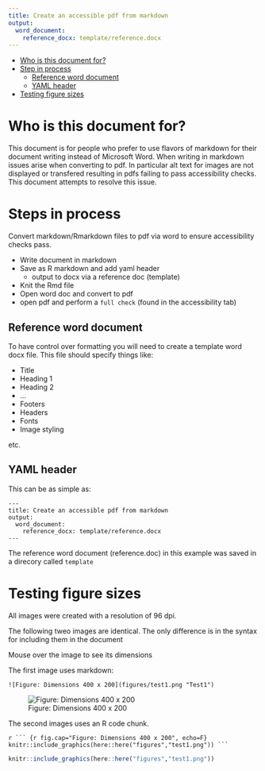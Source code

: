 ```yaml
---
title: Create an accessible pdf from markdown
output: 
  word_document: 
    reference_docx: template/reference.docx
---
```


- [Who is this document for?](#who-is-this-document-for)
- [Step in process](#steps-in-process)
  - [Reference word document](#reference-word-document)
  - [YAML header](#yaml-header)
- [Testing figure sizes](#testing-figure-sizes)


# Who is this document for?

This document is for people who prefer to use flavors of markdown for their document writing instead of Microsoft Word.
When writing in markdown issues arise when converting to pdf. In particular alt text for images are not displayed or transfered resulting in pdfs failing to pass accessibility checks. This document attempts to resolve this issue.

# Steps in process

Convert markdown/Rmarkdown files to pdf via word to ensure accessibility checks pass.

* Write document in markdown
* Save as R markdown and add yaml header
    + output to docx via a reference doc (template)
* Knit the Rmd file
* Open word doc and convert to pdf
* open pdf and perform a `full check` (found in the accessibility tab)

## Reference word document

To have control over formatting you will need to create a template word docx file.
This file should specify things like:

* Title
* Heading 1
* Heading 2
* ...
* Footers
* Headers
* Fonts
* Image styling

etc.

## YAML header

This can be as simple as:

```
---
title: Create an accessible pdf from markdown
output: 
  word_document: 
    reference_docx: template/reference.docx
---

```

The reference word document (reference.doc) in this example was saved in a direcory called `template`


# Testing figure sizes

All images were created with a resolution of 96 dpi.

The following tweo images are identical. The only difference is in the syntax for including them in the document

Mouse over the image to see its dimensions

The first image uses markdown:

```![Figure: Dimensions 400 x 200](figures/test1.png "Test1") ```

![Figure: Dimensions 400 x 200](figures/test1.png "Test1") 

The second images uses an R code chunk. 

`r ``` {r fig.cap="Figure: Dimensions 400 x 200", echo=F}
knitr::include_graphics(here::here("figures","test1.png"))
```
`

``` r
knitr::include_graphics(here::here("figures","test1.png"))

```



